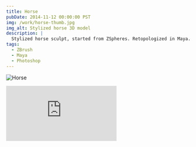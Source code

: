 ```yaml
---
title: Horse
pubDate: 2014-11-12 00:00:00 PST
img: /work/horse-thumb.jpg
img_alt: Stylized horse 3D model
description: |
  Stylized horse sculpt, started from ZSpheres. Retopologized in Maya.
tags:
  - ZBrush
  - Maya
  - Photoshop
---
```


![Horse](/work/horse.png)

<iframe
  title="Horse"
  frameborder="0"
  allowfullscreen
  mozallowfullscreen="true"
  webkitallowfullscreen="true"
  allow="autoplay; fullscreen; xr-spatial-tracking"
  xr-spatial-tracking
  execution-while-out-of-viewport
  execution-while-not-rendered
  web-share
  src="https://sketchfab.com/models/4f00f2928b5f44a89fc2fac888256f8d/embed"
  class="mb-6 aspect-video w-full rounded-lg"
/>

![Horse](/work/horse.jpg)

high poly, low poly, 3D print + airbrush
